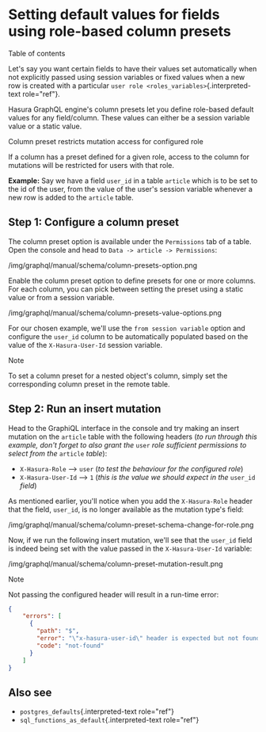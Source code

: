 
Setting default values for fields using role-based column presets
=================================================================

Table of contents

Let\'s say you want certain fields to have their values set
automatically when not explicitly passed using session variables or
fixed values when a new row is created with a particular
`user role <roles_variables>`{.interpreted-text role="ref"}.

Hasura GraphQL engine\'s column presets let you define role-based
default values for any field/column. These values can either be a
session variable value or a static value.

Column preset restricts mutation access for configured role

If a column has a preset defined for a given role, access to the column
for mutations will be restricted for users with that role.

**Example:** Say we have a field `user_id` in a table `article` which is
to be set to the id of the user, from the value of the user\'s session
variable whenever a new row is added to the `article` table.

Step 1: Configure a column preset
---------------------------------

The column preset option is available under the `Permissions` tab of a
table. Open the console and head to `Data -> article -> Permissions`:

/img/graphql/manual/schema/column-presets-option.png

Enable the column preset option to define presets for one or more
columns. For each column, you can pick between setting the preset using
a static value or from a session variable.

/img/graphql/manual/schema/column-presets-value-options.png

For our chosen example, we\'ll use the `from session variable` option
and configure the `user_id` column to be automatically populated based
on the value of the `X-Hasura-User-Id` session variable.

Note

To set a column preset for a nested object\'s column, simply set the
corresponding column preset in the remote table.

Step 2: Run an insert mutation
------------------------------

Head to the GraphiQL interface in the console and try making an insert
mutation on the `article` table with the following headers (*to run
through this example, don\'t forget to also grant the* `user` *role
sufficient permissions to select from the* `article` *table*):

-   `X-Hasura-Role` \--\> `user` (*to test the behaviour for the
    configured role*)
-   `X-Hasura-User-Id` \--\> `1` (*this is the value we should expect in
    the* `user_id` *field*)

As mentioned earlier, you\'ll notice when you add the `X-Hasura-Role`
header that the field, `user_id`, is no longer available as the mutation
type\'s field:

/img/graphql/manual/schema/column-preset-schema-change-for-role.png

Now, if we run the following insert mutation, we\'ll see that the
`user_id` field is indeed being set with the value passed in the
`X-Hasura-User-Id` variable:

/img/graphql/manual/schema/column-preset-mutation-result.png

Note

Not passing the configured header will result in a run-time error:

```JSON
{
    "errors": [
      {
        "path": "$",
        "error": "\"x-hasura-user-id\" header is expected but not found",
        "code": "not-found"
      }
    ]
}
```

Also see
--------

-   `postgres_defaults`{.interpreted-text role="ref"}
-   `sql_functions_as_default`{.interpreted-text role="ref"}
